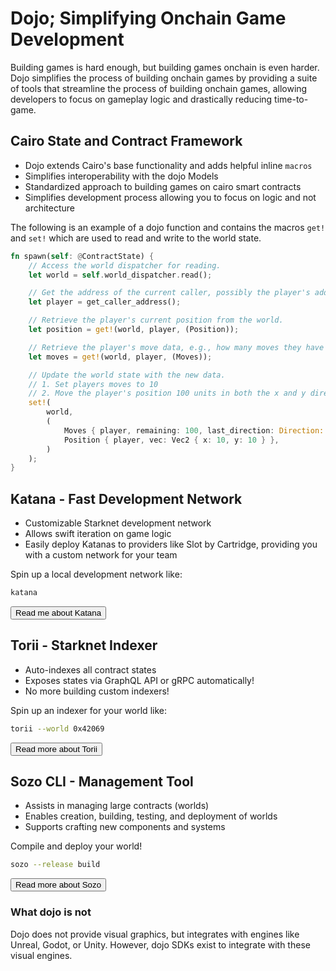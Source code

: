 

# Dojo; Simplifying Onchain Game Development

Building games is hard enough, but building games onchain is even harder. Dojo simplifies the process of building onchain games by providing a suite of tools that streamline the process of building onchain games, allowing developers to focus on gameplay logic and drastically reducing time-to-game.

## Cairo State and Contract Framework

- Dojo extends Cairo's base functionality and adds helpful inline `macros`
- Simplifies interoperability with the dojo Models
- Standardized approach to building games on cairo smart contracts
- Simplifies development process allowing you to focus on logic and not architecture


The following is an example of a dojo function and contains the macros `get!` and `set!` which are used to read and write to the world state.

```rust
fn spawn(self: @ContractState) {
    // Access the world dispatcher for reading.
    let world = self.world_dispatcher.read();

    // Get the address of the current caller, possibly the player's address.
    let player = get_caller_address();

    // Retrieve the player's current position from the world.
    let position = get!(world, player, (Position));

    // Retrieve the player's move data, e.g., how many moves they have left.
    let moves = get!(world, player, (Moves));

    // Update the world state with the new data.
    // 1. Set players moves to 10
    // 2. Move the player's position 100 units in both the x and y direction.
    set!(
        world,
        (
            Moves { player, remaining: 100, last_direction: Direction::None },
            Position { player, vec: Vec2 { x: 10, y: 10 } },
        )
    );
}

```

## Katana - Fast Development Network

- Customizable Starknet development network
- Allows swift iteration on game logic
- Easily deploy Katanas to providers like Slot by Cartridge, providing you with a custom network for your team

Spin up a local development network like:

```bash
katana
```

<Button href="/toolchain/katana/overview">Read me about Katana</Button>

## Torii - Starknet Indexer

- Auto-indexes all contract states
- Exposes states via GraphQL API or gRPC automatically!
- No more building custom indexers!

Spin up an indexer for your world like:

```bash
torii --world 0x42069
```

<Button href="/toolchain/torii/overview">Read more about Torii</Button>

## Sozo CLI - Management Tool

- Assists in managing large contracts (worlds)
- Enables creation, building, testing, and deployment of worlds
- Supports crafting new components and systems

Compile and deploy your world!

```bash
sozo --release build
```

<Button href="/toolchain/sozo/overview">Read more about Sozo</Button>


### What dojo is not

Dojo does not provide visual graphics, but integrates with engines like Unreal, Godot, or Unity. However, dojo SDKs exist to integrate with these visual engines.
